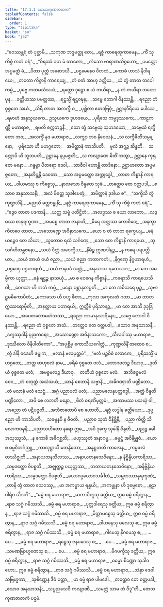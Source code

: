 ```yaml
---
title: "17.1.1 တေသကုဏဇာတက"
tableOfContents: false
sidebar:
  order: 1
type: "tipitaka"
basket: "su"
book: "ja2"
---
```



<DynamicBreadcrumb />

<Division number="1" book="ja2">

<Paragraph number="2" type="verses" book="ja2">
_“ဝေဿန္တရံ တံ ပုစ္ဆာမိ,_  
_သကုဏ ဘဒ္ဒမတ္ထု တေ;_  
_ရဇ္ဇံ ကာရေတုကာမေန,_  
_ကိံ သု ကိစ္စံ ကတံ ဝရံ”._  

</Paragraph>

</Division>
<Division number="2" book="ja2">

<Paragraph number="3" type="verses" book="ja2">
_“စိရဿံ ဝတ မံ တာတော,_  
_ကံသော ဗာရာဏသိဂ္ဂဟော;_  
_ပမတ္တော အပ္ပမတ္တံ မံ,_  
_ပိတာ ပုတ္တံ အစောဒယိ._  

</Paragraph>

</Division>
<Division number="3" book="ja2">

<Paragraph number="4" type="verses" book="ja2">
_ပဌမေနေဝ ဝိတထံ,_  
_ကောဓံ ဟာသံ နိဝါရယေ;_  
_တတော ကိစ္စာနိ ကာရေယျ,_  
_တံ ဝတံ အာဟု ခတ္တိယ._  

</Paragraph>

</Division>
<Division number="4" book="ja2">

<Paragraph number="5" type="verses" book="ja2">
_ယံ တွံ တာတ တပေါကမ္မံ,_  
_ပုဗ္ဗေ ကတမသံသယံ;_  
_ရတ္တော ဒုဋ္ဌော စ ယံ ကယိရာ,_  
_န တံ ကယိရာ တတော ပုန._  

</Paragraph>

</Division>
<Division number="5" book="ja2">

<Paragraph number="6" type="verses" book="ja2">
_ခတ္တိယဿ ပမတ္တဿ,_  
_ရဋ္ဌသ္မိံ ရဋ္ဌဝဍ္ဎန;_  
_သဗ္ဗေ ဘောဂါ ဝိနဿန္တိ,_  
_ရညော တံ ဝုစ္စတေ အဃံ._  

</Paragraph>

</Division>
<Division number="6" book="ja2">

<Paragraph number="7" type="verses" book="ja2">
_သိရီ တာတ အလက္ခီ စ,_  
_ပုစ္ဆိတာ ဧတဒဗြဝုံ;_  
ဥဋ္ဌာနဝီရိယေ ပေါသေ,_  
_ရမာဟံ အနုသူယကေ._  

</Paragraph>

</Division>
<Division number="7" book="ja2">

<Paragraph number="8" type="verses" book="ja2">
ဥသူယကေ ဒုဟဒယေ,_  
_ပုရိသေ ကမ္မဒုဿကေ;_  
_ကာဠကဏ္ဏီ မဟာရာဇ,_  
_ရမတိ စက္ကဘဉ္ဇနီ._  

</Paragraph>

</Division>
<Division number="8" book="ja2">

<Paragraph number="9" type="verses" book="ja2">
_သော တွံ သဗ္ဗေသု သုဟဒယော,_  
_သဗ္ဗေသံ ရက္ခိတော ဘဝ;_  
_အလက္ခိံ နုဒ မဟာရာဇ,_  
_လက္ချာ ဘဝ နိဝေသနံ._  

</Paragraph>

</Division>
<Division number="9" book="ja2">

<Paragraph number="10" type="verses" book="ja2">
_သ လက္ခီဓိတိသမ္ပန္နော,_  
_ပုရိသော ဟိ မဟဂ္ဂတော;_  
_အမိတ္တာနံ ကာသိပတိ,_  
_မူလံ အဂ္ဂဉ္စ ဆိန္ဒတိ._  

</Paragraph>

</Division>
<Division number="10" book="ja2">

<Paragraph number="11" book="ja2">
_သက္ကောပိ ဟိ ဘူတပတိ,_  
ဥဋ္ဌာနေ နပ္ပမဇ္ဇတိ;_  
_သ ကလျာဏေ ဓိတိံ ကတွာ,_  
ဥဋ္ဌာနေ ကုရုတေ မနော._  

</Paragraph>

</Division>
<Division number="11" book="ja2">

<Paragraph number="12" type="verses" book="ja2">
_ဂန္ဓဗ္ဗာ ပိတရော ဒေဝါ,_  
_သာဇီဝါ ဟောန္တိ တာဒိနော;_  
ဥဋ္ဌာဟတော အပ္ပမဇ္ဇတော,_  
_အနုတိဋ္ဌန္တိ ဒေဝတာ._  

</Paragraph>

</Division>
<Division number="12" book="ja2">

<Paragraph number="13" type="verses" book="ja2">
_သော အပ္ပမတ္တော အက္ကုဒ္ဓေါ,_  
_တာတ ကိစ္စာနိ ကာရယ;_  
_ဝါယမဿု စ ကိစ္စေသု,_  
_နာလသော ဝိန္ဒတေ သုခံ._  

</Paragraph>

</Division>
<Division number="13" book="ja2">

<Paragraph number="14" type="verses" book="ja2">
_တတ္ထေဝ တေ ဝတ္တပဒါ,_  
_ဧသာဝ အနုသာသနီ;_  
_အလံ မိတ္တေ သုခါပေတုံ,_  
_အမိတ္တာနံ ဒုခါယ စ”._  

</Paragraph>

</Division>
<Division number="14" book="ja2">

<Paragraph number="15" type="verses" book="ja2">
_“သက္ခိသိ တွံ ကုဏ္ဍလိနိ,_  
_မညသိ ခတ္တဗန္ဓုနိ;_  
_ရဇ္ဇံ ကာရေတုကာမေန,_  
_ကိံ သု ကိစ္စံ ကတံ ဝရံ”._  

</Paragraph>

</Division>
<Division number="15" book="ja2">

<Paragraph number="16" type="verses" book="ja2">
_“ဒွေဝ တာတ ပဒကာနိ,_  
_ယတ္ထ သဗ္ဗံ ပတိဋ္ဌိတံ;_  
_အလဒ္ဓဿ စ ယော လာဘော,_  
_လဒ္ဓဿ စာနုရက္ခဏာ._  

</Paragraph>

</Division>
<Division number="16" book="ja2">

<Paragraph number="17" type="verses" book="ja2">
_အမစ္စေ တာတ ဇာနာဟိ,_  
_ဓီရေ အတ္ထဿ ကောဝိဒေ;_  
_အနက္ခာကိတဝေ တာတ,_  
_အသောဏ္ဍေ အဝိနာသကေ._  

</Paragraph>

</Division>
<Division number="17" book="ja2">

<Paragraph number="18" type="verses" book="ja2">
_ယော စ တံ တာတ ရက္ခေယျ,_  
_ဓနံ ယဉ္စေဝ တေ သိယာ;_  
_သူတောဝ ရထံ သင်္ဂဏှေ,_  
_သော တေ ကိစ္စာနိ ကာရယေ._  

</Paragraph>

</Division>
<Division number="18" book="ja2">

<Paragraph number="19" type="verses" book="ja2">
_သုသင်္ဂဟိတန္တဇနော,_  
_သယံ ဝိတ္တံ အဝေက္ခိယ;_  
_နိဓိဉ္စ ဣဏဒါနဉ္စ,_  
_န ကရေ ပရပတ္တိယာ._  

</Paragraph>

</Division>
<Division number="19" book="ja2">

<Paragraph number="20" type="verses" book="ja2">
_သယံ အာယံ ဝယံ ဇညာ,_  
_သယံ ဇညာ ကတာကတံ;_  
_နိဂ္ဂဏှေ နိဂ္ဂဟာရဟံ,_  
_ပဂ္ဂဏှေ ပဂ္ဂဟာရဟံ._  

</Paragraph>

</Division>
<Division number="20" book="ja2">

<Paragraph number="21" type="verses" book="ja2">
_သယံ ဇာနပဒံ အတ္ထံ,_  
_အနုသာသ ရထေသဘ;_  
_မာ တေ အဓမ္မိကာ ယုတ္တာ,_  
_ဓနံ ရဋ္ဌဉ္စ နာသယုံ._  

</Paragraph>

</Division>
<Division number="21" book="ja2">

<Paragraph number="22" type="verses" book="ja2">
_မာ စ ဝေဂေန ကိစ္စာနိ,_  
_ကရောသိ ကာရယေသိ ဝါ;_  
_ဝေဂသာ ဟိ ကတံ ကမ္မံ,_  
_မန္ဒော ပစ္ဆာနုတပ္ပတိ._  

</Paragraph>

</Division>
<Division number="22" book="ja2">

<Paragraph number="23" type="verses" book="ja2">
_မာ တေ အဓိသရေ မုဉ္စ,_  
_သုဗာဠှမဓိကောပိတံ;_  
_ကောဓသာ ဟိ ဗဟူ ဖီတာ,_  
_ကုလာ အကုလတံ ဂတာ._  

</Paragraph>

</Division>
<Division number="23" book="ja2">

<Paragraph number="24" type="verses" book="ja2">
_မာ တာတ ဣဿရောမှီတိ,_  
_အနတ္ထာယ ပတာရယိ;_  
ဣတ္ထီနံ ပုရိသာနဉ္စ,_  
_မာ တေ အာသိ ဒုခုဒြယော._  

</Paragraph>

</Division>
<Division number="24" book="ja2">

<Paragraph number="25" type="verses" book="ja2">
_အပေတလောမဟံသဿ,_  
_ရညော ကာမာနုသာရိနော;_  
_သဗ္ဗေ ဘောဂါ ဝိနဿန္တိ,_  
_ရညော တံ ဝုစ္စတေ အဃံ._  

</Paragraph>

</Division>
<Division number="25" book="ja2">

<Paragraph number="26" type="verses" book="ja2">
_တတ္ထေဝ တေ ဝတ္တပဒါ,_  
_ဧသာဝ အနုသာသနီ;_  
_ဒက္ခဿုဒါနိ ပုညကရော,_  
_အသောဏ္ဍော အဝိနာသကော;_  
_သီလဝါဿု မဟာရာဇ,_  
_ဒုဿီလော ဝိနိပါတိကော”._  

</Paragraph>

</Division>
<Division number="26" book="ja2">

<Paragraph number="27" type="verses" book="ja2">
_“အပုစ္ဆိမှ ကောသိယဂေါတ္တံ,_  
_ကုဏ္ဍလိနိံ တထေဝ စ;_  
_တွံ ဒါနိ ဝဒေဟိ ဇမ္ဗုက,_  
_ဗလာနံ ဗလမုတ္တမံ”._  

</Paragraph>

</Division>
<Division number="27" book="ja2">

<Paragraph number="28" type="verses" book="ja2">
_“ဗလံ ပဉ္စဝိဓံ လောကေ,_  
_ပုရိသသ္မိံ မဟဂ္ဂတေ;_  
_တတ္ထ ဗာဟုဗလံ နာမ,_  
_စရိမံ ဝုစ္စတေ ဗလံ._  

</Paragraph>

</Division>
<Division number="28" book="ja2">

<Paragraph number="29" type="verses" book="ja2">
_ဘောဂဗလဉ္စ ဒီဃာဝု,_  
_ဒုတိယံ ဝုစ္စတေ ဗလံ;_  
_အမစ္စဗလဉ္စ ဒီဃာဝု,_  
_တတိယံ ဝုစ္စတေ ဗလံ._  

</Paragraph>

</Division>
<Division number="29" book="ja2">

<Paragraph number="30" type="verses" book="ja2">
_အဘိဇစ္စဗလံ စေဝ,_  
_တံ စတုတ္ထံ အသံသယံ;_  
_ယာနိ စေတာနိ သဗ္ဗာနိ,_  
_အဓိဂဏှာတိ ပဏ္ဍိတော._  

</Paragraph>

</Division>
<Division number="30" book="ja2">

<Paragraph number="31" type="verses" book="ja2">
_တံ ဗလာနံ ဗလံ သေဋ္ဌံ,_  
_အဂ္ဂံ ပညာဗလံ ဗလံ;_  
_ပညာဗလေနုပတ္ထဒ္ဓေါ,_  
_အတ္ထံ ဝိန္ဒတိ ပဏ္ဍိတော._  

</Paragraph>

</Division>
<Division number="31" book="ja2">

<Paragraph number="32" type="verses" book="ja2">
_အပိ စေ လဘတိ မန္ဒော,_  
_ဖီတံ ဓရဏိမုတ္တမံ;_  
_အကာမဿ ပသယှံ ဝါ,_  
_အညော တံ ပဋိပဇ္ဇတိ._  

</Paragraph>

</Division>
<Division number="32" book="ja2">

<Paragraph number="33" type="verses" book="ja2">
_အဘိဇာတောပိ စေ ဟောတိ,_  
_ရဇ္ဇံ လဒ္ဓါန ခတ္တိယော;_  
_ဒုပ္ပညော ဟိ ကာသိပတိ,_  
_သဗ္ဗေနပိ န ဇီဝတိ._  

</Paragraph>

</Division>
<Division number="33" book="ja2">

<Paragraph number="34" type="verses" book="ja2">
_ပညာဝ သုတံ ဝိနိစ္ဆိနီ,_  
_ပညာ ကိတ္တိ သိလောကဝဍ္ဎနီ;_  
_ပညာသဟိတော နရော ဣဓ,_  
_အပိ ဒုက္ခေ သုခါနိ ဝိန္ဒတိ._  

</Paragraph>

</Division>
<Division number="34" book="ja2">

<Paragraph number="35" type="verses" book="ja2">
_ပညဉ္စ ခေါ အသုဿူသံ,_  
_န ကောစိ အဓိဂစ္ဆတိ;_  
_ဗဟုဿုတံ အနာဂမ္မ,_  
_ဓမ္မဋ္ဌံ အဝိနိဗ္ဘုဇံ._  

</Paragraph>

</Division>
<Division number="35" book="ja2">

<Paragraph number="36" type="verses" book="ja2">
_ယော စ ဓမ္မဝိဘင်္ဂညူ,_  
_ကာလုဋ္ဌာယီ မတန္ဒိတော;_  
_အနုဋ္ဌဟတိ ကာလေန,_  
_ကမ္မဖလံ တဿိဇ္ဈတိ._  

</Paragraph>

</Division>
<Division number="36" book="ja2">

<Paragraph number="37" type="verses" book="ja2">
_အနာယတနသီလဿ,_  
_အနာယတနသေဝိနော;_  
_န နိဗ္ဗိန္ဒိယကာရိဿ,_  
_သမ္မဒတ္ထော ဝိပစ္စတိ._  

</Paragraph>

</Division>
<Division number="37" book="ja2">

<Paragraph number="38" type="verses" book="ja2">
_အဇ္ဈတ္တဉ္စ ပယုတ္တဿ,_  
_တထာယတနသေဝိနော;_  
_အနိဗ္ဗိန္ဒိယကာရိဿ,_  
_သမ္မဒတ္ထော ဝိပစ္စတိ._  

</Paragraph>

</Division>
<Division number="38" book="ja2">

<Paragraph number="39" type="verses" book="ja2">
_ယောဂပ္ပယောဂသင်္ခါတံ,_  
_သမ္ဘတဿာနုရက္ခဏံ;_  
_တာနိ တွံ တာတ သေဝဿု,_  
_မာ အကမ္မာယ ရန္ဓယိ;_  
_အကမ္မုနာ ဟိ ဒုမ္မေဓော,_  
_နဠာဂါရံဝ သီဒတိ”._  

</Paragraph>

</Division>
<Division number="39" book="ja2">

<Paragraph number="40" type="verses" book="ja2">
_“ဓမ္မံ စရ မဟာရာဇ,_  
_မာတာပိတူသု ခတ္တိယ;_  
ဣဓ ဓမ္မံ စရိတွာန,_  
_ရာဇ သဂ္ဂံ ဂမိဿသိ._  

</Paragraph>

</Division>
<Division number="40" book="ja2">

<Paragraph number="41" type="verses" book="ja2">
_ဓမ္မံ စရ မဟာရာဇ,_  
_ပုတ္တဒါရေသု ခတ္တိယ;_  
ဣဓ ဓမ္မံ စရိတွာန,_  
_ရာဇ သဂ္ဂံ ဂမိဿသိ._  

</Paragraph>

</Division>
<Division number="41" book="ja2">

<Paragraph number="42" type="verses" book="ja2">
_ဓမ္မံ စရ မဟာရာဇ,_  
_မိတ္တာမစ္စေသု ခတ္တိယ;_  
ဣဓ ဓမ္မံ စရိတွာန,_  
_ရာဇ သဂ္ဂံ ဂမိဿသိ._  

</Paragraph>

</Division>
<Division number="42" book="ja2">

<Paragraph number="43" type="verses" book="ja2">
_ဓမ္မံ စရ မဟာရာဇ,_  
_ဝါဟနေသု ဗလေသု စ;_  
ဣဓ ဓမ္မံ စရိတွာန,_  
_ရာဇ သဂ္ဂံ ဂမိဿသိ._  

</Paragraph>

</Division>
<Division number="43" book="ja2">

<Paragraph number="44" type="verses" book="ja2">
_ဓမ္မံ စရ မဟာရာဇ,_  
_ဂါမေသု နိဂမေသု စ;_  
_ …ပေ… _  

</Paragraph>

</Division>
<Division number="44" book="ja2">

<Paragraph number="45" type="verses" book="ja2">
_ဓမ္မံ စရ မဟာရာဇ,_  
_ရဋ္ဌေသု ဇနပဒေသု စ;_  
_ …ပေ… _  

</Paragraph>

</Division>
<Division number="45" book="ja2">

<Paragraph number="46" type="verses" book="ja2">
_ဓမ္မံ စရ မဟာရာဇ,_  
_သမဏဗြာဟ္မဏေသု စ;_  
_ …ပေ… _  

</Paragraph>

</Division>
<Division number="46" book="ja2">

<Paragraph number="47" type="verses" book="ja2">
_ဓမ္မံ စရ မဟာရာဇ,_  
_မိဂပက္ခီသု ခတ္တိယ;_  
ဣဓ ဓမ္မံ စရိတွာန,_  
_ရာဇ သဂ္ဂံ ဂမိဿသိ._  

</Paragraph>

</Division>
<Division number="47" book="ja2">

<Paragraph number="48" type="verses" book="ja2">
_ဓမ္မံ စရ မဟာရာဇ,_  
_ဓမ္မော စိဏ္ဏော သုခါဝဟော;_  
ဣဓ ဓမ္မံ စရိတွာန,_  
_ရာဇ သဂ္ဂံ ဂမိဿသိ._  

</Paragraph>

</Division>
<Division number="48" book="ja2">

<Paragraph number="49" type="verses" book="ja2">
_ဓမ္မံ စရ မဟာရာဇ,_  
_သဲန္ဒာ ဒေဝါ သဗြဟ္မကာ;_  
_သုစိဏ္ဏေန ဒိဝံ ပတ္တာ,_  
_မာ ဓမ္မံ ရာဇ ပါမဒေါ._  

</Paragraph>

</Division>
<Division number="49" book="ja2">

<Paragraph number="50" type="verses" book="ja2">
_တတ္ထေဝ တေ ဝတ္တပဒါ,_  
_ဧသာဝ အနုသာသနီ;_  
_သပ္ပညသေဝီ ကလျာဏီ,_  
_သမတ္တံ သာမ တံ ဝိဒူ”တိ._  


</Paragraph>
</Division>

<Paragraph number="51" type="center" book="ja2">
တေသကုဏဇာတကံ ပဌမံ.
</Paragraph>